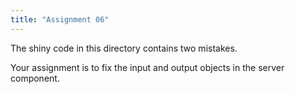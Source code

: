 ```yaml
---
title: "Assignment 06"
---
```


The shiny code in this directory contains two mistakes. 

Your assignment is to fix the input and output objects in the server component.